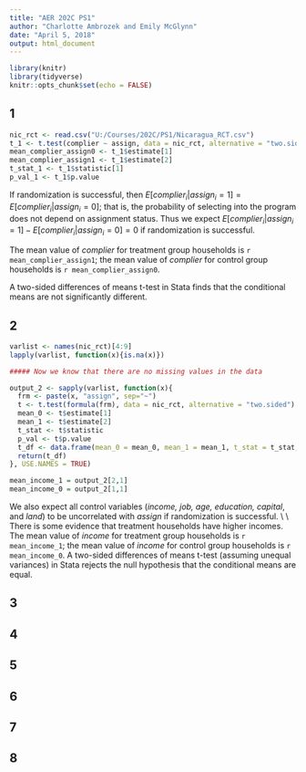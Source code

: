 ```yaml
---
title: "AER 202C PS1"
author: "Charlotte Ambrozek and Emily McGlynn"
date: "April 5, 2018"
output: html_document
---
```


```r
library(knitr)
library(tidyverse)
knitr::opts_chunk$set(echo = FALSE)
```

## 1
```r
nic_rct <- read.csv("U:/Courses/202C/PS1/Nicaragua_RCT.csv")
t_1 <- t.test(complier ~ assign, data = nic_rct, alternative = "two.sided")
mean_complier_assign0 <- t_1$estimate[1]
mean_complier_assign1 <- t_1$estimate[2]
t_stat_1 <- t_1$statistic[1]
p_val_1 <- t_1$p.value
```
If randomization is successful, then $E[complier_i|assign_i = 1]  = E[complier_i|assign_i = 0]$; that is, the probability of selecting into the program does not depend on assignment status. Thus we expect $E[complier_i|assign_i = 1]  - E[complier_i|assign_i = 0 ] = 0$ if randomization is successful.

The mean value of *complier* for treatment group households is `r mean_complier_assign1`; the mean value of *complier* for control group households is `r mean_complier_assign0`.

A two-sided differences of means t-test in Stata finds that the conditional means are not significantly different.


## 2
```r
varlist <- names(nic_rct)[4:9]
lapply(varlist, function(x){is.na(x)})

##### Now we know that there are no missing values in the data

output_2 <- sapply(varlist, function(x){
  frm <- paste(x, "assign", sep="~")
  t <- t.test(formula(frm), data = nic_rct, alternative = "two.sided")
  mean_0 <- t$estimate[1]
  mean_1 <- t$estimate[2]
  t_stat <- t$statistic
  p_val <- t$p.value
  t_df <- data.frame(mean_0 = mean_0, mean_1 = mean_1, t_stat = t_stat, p_val = p_val)
  return(t_df)
}, USE.NAMES = TRUE)

mean_income_1 = output_2[2,1]
mean_income_0 = output_2[1,1]
```

We also expect all control variables (*income, job, age, education, capital*, and *land*) to be uncorrelated with *assign* if randomization is successful.
\\
\\
There is some evidence that treatment households have higher incomes. The mean value of *income* for treatment group households is `r mean_income_1`; the mean value of *income* for control group households is `r mean_income_0`. A two-sided differences of means t-test (assuming unequal variances) in Stata rejects the null hypothesis that the conditional means are equal.

## 3

## 4

## 5

## 6

## 7

## 8